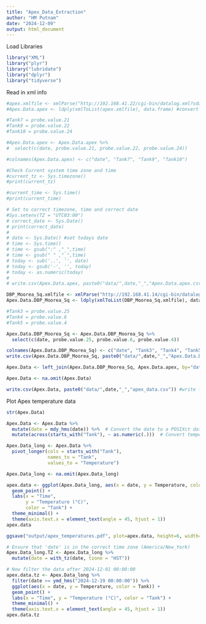 ```yaml
---
title: "Apex_Data_Extraction"
author: "HM Putnam"
date: "2024-12-09"
output: html_document
---
```


Load Libraries
```r
library("XML")
library("plyr")
library("lubridate")
library("dplyr")
library("tidyverse")
```


Read in xml info
```r
#apex.xmlfile <- xmlParse("http://192.168.41.22/cgi-bin/datalog.xml?sdate=241201&days=20") #read in the date (e.g. 180620) plus # days (e.g. days=4) of Apex data
#Apex.Data.apex <- ldply(xmlToList(apex.xmlfile), data.frame) #convert xml to dataframe

#Tank7 = probe.value.21
#Tank9 = probe.value.22
#Tank10 = probe.value.24

#Apex.Data.apex <- Apex.Data.apex %>%
#  select(c(date, probe.value.21, probe.value.22, probe.value.24))

#colnames(Apex.Data.apex) <- c("date", "Tank7", "Tank9", "Tank10")

#Check Current system time zone and time
#current_tz <- Sys.timezone() 
#print(current_tz)

#current_time <- Sys.time()
#print(current_time)

# Set to correct timezone, time and correct date
#Sys.setenv(TZ = "UTC03:00") 
# correct_date <- Sys.Date()
# print(correct_date)
# 
# date <- Sys.Date() #set todays date
# time <- Sys.time()
# time <- gsub(":" ,"_",time)
# time <- gsub(" " ,"_",time)
# today <- sub('..', '', date)
# today <- gsub('-', '', today) 
# today <- as.numeric(today)
# 
# write.csv(Apex.Data.apex, paste0("data/",date,"_","Apex.Data.apex.csv")) #write file to save data

DBP_Moorea_Sq.xmlfile <- xmlParse("http://192.168.41.14/cgi-bin/datalog.xml?sdate=250101&days=18") #read in the date (e.g. 180620) plus # days (e.g. days=4) of Apex data
Apex.Data.DBP_Moorea_Sq <- ldply(xmlToList(DBP_Moorea_Sq.xmlfile), data.frame) #convert xml to dataframe

#Tank3 = probe.value.25
#Tank4 = probe.value.6
#Tank5 = probe.value.4

Apex.Data.DBP_Moorea_Sq <- Apex.Data.DBP_Moorea_Sq %>%
  select(c(date, probe.value.25, probe.value.6, probe.value.4))

colnames(Apex.Data.DBP_Moorea_Sq) <- c("date", "Tank3", "Tank4", "Tank5")
write.csv(Apex.Data.DBP_Moorea_Sq, paste0("data/",date,"_","Apex.Data.DBP_Moorea_Sq.csv")) #write file to save data

Apex.Data <- left_join(Apex.Data.DBP_Moorea_Sq, Apex.Data.apex, by="date")

Apex.Data <- na.omit(Apex.Data)

write.csv(Apex.Data, paste0("data/",date,"_","apex_data.csv")) #write file to save data
```

Plot Apex temperature data
```r

str(Apex.Data)

Apex.Data <- Apex.Data %>%
  mutate(date = mdy_hms(date)) %>%  # Convert the date to a POSIXct datetime
  mutate(across(starts_with("Tank"), ~ as.numeric(.)))  # Convert temperature columns to numeric

Apex.Data_long <- Apex.Data %>%
  pivot_longer(cols = starts_with("Tank"),
               names_to = "Tank",
               values_to = "Temperature")

Apex.Data_long <- na.omit(Apex.Data_long)

apex.data <- ggplot(Apex.Data_long, aes(x = date, y = Temperature, color = Tank)) +
  geom_point() +
  labs(x = "Time",
       y = "Temperature (°C)",
       color = "Tank") +
  theme_minimal() +
  theme(axis.text.x = element_text(angle = 45, hjust = 1))
apex.data 

ggsave("output/apex_temperatures.pdf", plot=apex.data, height=6, width=8)

```


```r
# Ensure that 'date' is in the correct time zone (America/New_York)
Apex.Data_long.TZ <- Apex.Data_long %>%
  mutate(date = with_tz(date, tzone = "HST"))

# Now filter the data after 2024-12-01 00:00:00
apex.data.tz <- Apex.Data_long %>%
  filter(date >= ymd_hms("2024-12-19 00:00:00")) %>%
  ggplot(aes(x = date, y = Temperature, color = Tank)) +
  geom_point() +
  labs(x = "Time", y = "Temperature (°C)", color = "Tank") +
  theme_minimal() +
  theme(axis.text.x = element_text(angle = 45, hjust = 1))
apex.data.tz 
```
